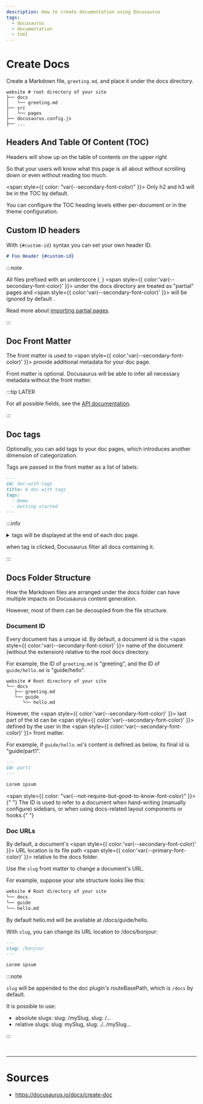 ```yaml
---
description: How to create documentation using Docusaurus
tags:
  - docusaurus
  - documentation
  - tool
---
```


# Create Docs

Create a Markdown file, `greeting.md`, and place it under the docs directory.

```title= showLineNumbers
website # root directory of your site
├── docs
│   └── greeting.md
├── src
│   └── pages
├── docusaurus.config.js
├── ...
```

## Headers And Table Of Content (TOC)

Headers will show up on the table of contents on the upper right

So that your users will know what this page is all about without scrolling down or even without reading too much.

<span style={{ color: "var(--secondary-font-color)" }}>
  Only h2 and h3 will be in the TOC by default.
</span>

You can configure the TOC heading levels either per-document or in the theme configuration.

## Custom ID headers

With `{#custom-id}` syntax you can set your own header ID.

```markdown title=foo.md
# Foo Header {#custom-id}
```

:::note

All files prefixed with an underscore (`_`) <span style={{ color:'var(--secondary-font-color)' }}> under the docs directory </span> are treated as "partial" pages
and <span style={{ color:'var(--secondary-font-color)' }}> will be ignored by default </span>.

Read more about [importing partial pages](https://docusaurus.io/docs/markdown-features/react#importing-markdown).

:::

## Doc Front Matter

The front matter is used to <span style={{ color:'var(--secondary-font-color)' }}> provide additional metadata for your doc </span> page.

Front matter is optional. Docusaurus will be able to infer all necessary metadata without the front matter.

:::tip LATER

For all possible fields, see the [API documentation](https://docusaurus.io/docs/api/plugins/@docusaurus/plugin-content-docs#markdown-front-matter).

:::

## Doc tags

Optionally, you can add tags to your doc pages, which introduces another dimension of categorization.

Tags are passed in the front matter as a list of labels:

```markdown title= showLineNumbers
---
id: doc-with-tags
title: A doc with tags
tags:
  - Demo
  - Getting started
---
```

:::info

<details>

<summary> tags will be displayed at the end of each doc page. </summary>

![](@site/docs/assets/tags-demo.png)

</details>

when tag is clicked, Docusaurus filter all docs containing it.

:::

## Docs Folder Structure

How the Markdown files are arranged under the docs folder can have multiple impacts on Docusaurus content generation.

However, most of them can be decoupled from the file structure.

### Document ID

Every document has a unique id. By default, a document id is the <span style={{ color:'var(--secondary-font-color)' }}> name of the document </span> (without the extension) relative to the root docs directory.

For example, the ID of `greeting.md` is "greeting", and the ID of `guide/hello.md` is "guide/hello".

```title= showLineNumbers
website # Root directory of your site
└── docs
   ├── greeting.md
   └── guide
      └── hello.md
```

However, the <span style={{ color:'var(--secondary-font-color)' }}> last part </span> of the id can be <span style={{ color:'var(--secondary-font-color)' }}> defined </span> by the user in the <span style={{ color:'var(--secondary-font-color)' }}> front matter. </span>

For example, if `guide/hello.md`'s content is defined as below, its final id is "guide/part1".

```markdown title= showLineNumbers
---
id: part1
---

Lorem ipsum
```

<span style={{ color: "var(--not-require-but-good-to-know-font-color)" }}>
  {" "}
  The ID is used to refer to a document when hand-writing (manually configure) sidebars,
  or when using docs-related layout components or hooks.{" "}
</span>

### Doc URLs

By default, a document's <span style={{ color:'var(--secondary-font-color)' }}> URL location is its file path <span style={{ color:'var(--primary-font-color)' }}> relative </span> </span> to the docs folder.

Use the `slug` front matter to change a document's URL.

For example, suppose your site structure looks like this:

```markdown title= showLineNumbers
website # Root directory of your site
└── docs
└── guide
└── hello.md
```

By default hello.md will be available at /docs/guide/hello.

With `slug`, you can change its URL location to /docs/bonjour:

```markdown title= showLineNumbers
---
slug: /bonjour
---

Lorem ipsum
```

:::note

`slug` will be appended to the doc plugin's routeBasePath, which is `/docs` by default.

It is possible to use:

- absolute slugs: slug: /mySlug, slug: /...
- relative slugs: slug: mySlug, slug: ./../mySlug...

:::

<br />

---

# Sources

- https://docusaurus.io/docs/create-doc
